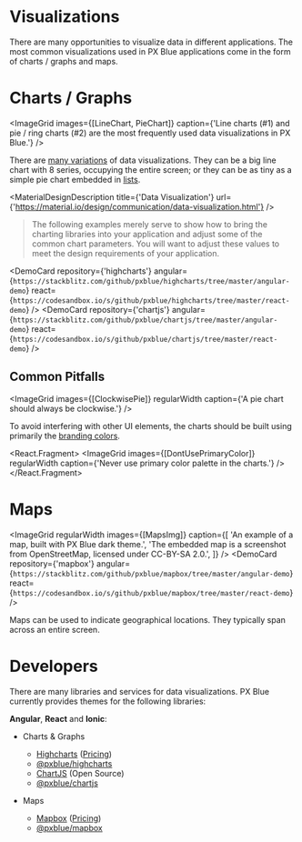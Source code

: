 

<!-- KEYWORDS: design pattern visualization map chart highcharts chartjs mapbox -->

# Visualizations

<ImageGrid regularWidth images={[VisualizationBanner]} />

There are many opportunities to visualize data in different applications. The most common visualizations used in PX Blue applications come in the form of charts / graphs and maps.

<Divider />

# Charts / Graphs

<ImageGrid
    images={[LineChart, PieChart]}
    caption={'Line charts (#1) and pie / ring charts (#2) are the most frequently used data visualizations in PX Blue.'}
/>

There are [many variations](https://material.io/design/communication/data-visualization.html#types) of data visualizations. They can be a big line chart with 8 series, occupying the entire screen; or they can be as tiny as a simple pie chart embedded in [lists](/patterns/lists).

<MaterialDesignDescription
    title={'Data Visualization'}
    url={'https://material.io/design/communication/data-visualization.html'}
/>

> The following examples merely serve to show how to bring the charting libraries into your application and adjust some of the common chart parameters. You will want to adjust these values to meet the design requirements of your application.

<DemoCard
    repository={'highcharts'}
    angular={`https://stackblitz.com/github/pxblue/highcharts/tree/master/angular-demo`}
    react={`https://codesandbox.io/s/github/pxblue/highcharts/tree/master/react-demo`}
/>
<DemoCard
    repository={'chartjs'}
    angular={`https://stackblitz.com/github/pxblue/chartjs/tree/master/angular-demo`}
    react={`https://codesandbox.io/s/github/pxblue/chartjs/tree/master/react-demo`}
/>

## Common Pitfalls

<ImageGrid images={[ClockwisePie]} regularWidth caption={'A pie chart should always be clockwise.'} />

To avoid interfering with other UI elements, the charts should be built using primarily the [branding colors](/style/color#branding-colors).

<React.Fragment>
    <ImageGrid images={[DontUsePrimaryColor]} regularWidth caption={'Never use primary color palette in the charts.'} />
    <Divider />
</React.Fragment>

# Maps

<ImageGrid
    regularWidth
    images={[MapsImg]}
    caption={[
        'An example of a map, built with PX Blue dark theme.',
        'The embedded map is a screenshot from OpenStreetMap, licensed under CC-BY-SA 2.0.',
    ]}
/>
<DemoCard
    repository={'mapbox'}
    angular={`https://stackblitz.com/github/pxblue/mapbox/tree/master/angular-demo`}
    react={`https://codesandbox.io/s/github/pxblue/mapbox/tree/master/react-demo`}
/>

Maps can be used to indicate geographical locations. They typically span across an entire screen.

<Divider />

# Developers

There are many libraries and services for data visualizations. PX Blue currently provides themes for the following libraries:

**Angular**, **React** and **Ionic**:

-   Charts & Graphs

    -   [Highcharts](http://www.highcharts.com) ([Pricing](https://shop.highsoft.com/))
    -   [@pxblue/highcharts](https://www.npmjs.com/package/@pxblue/highcharts)
    -   [ChartJS](https://www.chartjs.org/) (Open Source)
    -   [@pxblue/chartjs](https://www.npmjs.com/package/@pxblue/chartjs)

-   Maps
    -   [Mapbox](https://www.mapbox.com/) ([Pricing](https://www.mapbox.com/pricing/))
    -   [@pxblue/mapbox](https://www.npmjs.com/package/@pxblue/mapbox)

